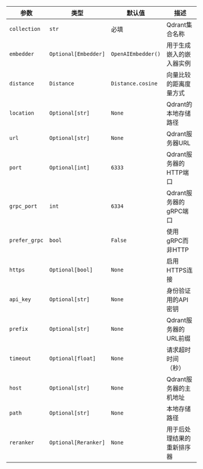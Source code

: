 | 参数 | 类型 | 默认值 | 描述 |
| --------- | ---- | ------- | ----------- |
| `collection` | `str` | 必填 | Qdrant集合名称 |
| `embedder` | `Optional[Embedder]` | `OpenAIEmbedder()` | 用于生成嵌入的嵌入器实例 |
| `distance` | `Distance` | `Distance.cosine` | 向量比较的距离度量方式 |
| `location` | `Optional[str]` | `None` | Qdrant的本地存储路径 |
| `url` | `Optional[str]` | `None` | Qdrant服务器URL |
| `port` | `Optional[int]` | `6333` | Qdrant服务器的HTTP端口 |
| `grpc_port` | `int` | `6334` | Qdrant服务器的gRPC端口 |
| `prefer_grpc` | `bool` | `False` | 使用gRPC而非HTTP |
| `https` | `Optional[bool]` | `None` | 启用HTTPS连接 |
| `api_key` | `Optional[str]` | `None` | 身份验证用的API密钥 |
| `prefix` | `Optional[str]` | `None` | Qdrant服务器的URL前缀 |
| `timeout` | `Optional[float]` | `None` | 请求超时时间（秒） |
| `host` | `Optional[str]` | `None` | Qdrant服务器的主机地址 |
| `path` | `Optional[str]` | `None` | 本地存储路径 |
| `reranker` | `Optional[Reranker]` | `None` | 用于后处理结果的重新排序器 |